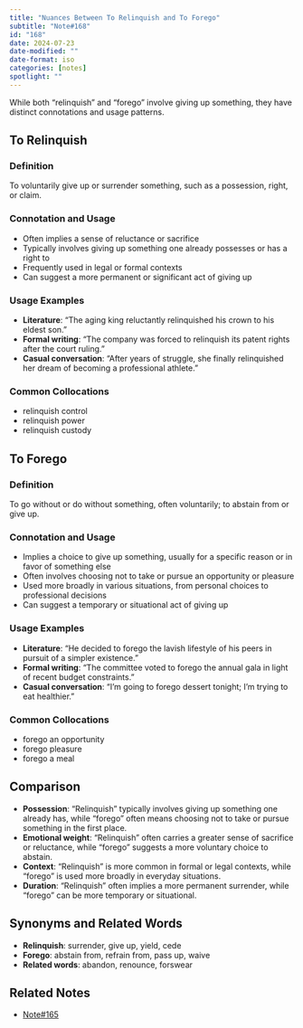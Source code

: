 ```yaml
---
title: "Nuances Between To Relinquish and To Forego"
subtitle: "Note#168"
id: "168"
date: 2024-07-23
date-modified: ""
date-format: iso
categories: [notes]
spotlight: ""
---
```

While both "relinquish" and "forego" involve giving up something, they have distinct connotations and usage patterns.

## To Relinquish

### Definition

To voluntarily give up or surrender something, such as a possession, right, or claim.

### Connotation and Usage

* Often implies a sense of reluctance or sacrifice
* Typically involves giving up something one already possesses or has a right to
* Frequently used in legal or formal contexts
* Can suggest a more permanent or significant act of giving up

### Usage Examples 

* **Literature**: "The aging king reluctantly relinquished his crown to his eldest son."
* **Formal writing**: "The company was forced to relinquish its patent rights after the court ruling."
* **Casual conversation**: "After years of struggle, she finally relinquished her dream of becoming a professional athlete."

### Common Collocations

* relinquish control
* relinquish power
* relinquish custody

## To Forego

### Definition 

To go without or do without something, often voluntarily; to abstain from or give up.

### Connotation and Usage

* Implies a choice to give up something, usually for a specific reason or in favor of something else
* Often involves choosing not to take or pursue an opportunity or pleasure
* Used more broadly in various situations, from personal choices to professional decisions
* Can suggest a temporary or situational act of giving up

### Usage Examples 

* **Literature**: "He decided to forego the lavish lifestyle of his peers in pursuit of a simpler existence."
* **Formal writing**: "The committee voted to forego the annual gala in light of recent budget constraints."
* **Casual conversation**: "I'm going to forego dessert tonight; I'm trying to eat healthier."

### Common Collocations

* forego an opportunity
* forego pleasure
* forego a meal

## Comparison

* **Possession**: "Relinquish" typically involves giving up something one already has, while "forego" often means choosing not to take or pursue something in the first place.
* **Emotional weight**: "Relinquish" often carries a greater sense of sacrifice or reluctance, while "forego" suggests a more voluntary choice to abstain.
* **Context**: "Relinquish" is more common in formal or legal contexts, while "forego" is used more broadly in everyday situations.
* **Duration**: "Relinquish" often implies a more permanent surrender, while "forego" can be more temporary or situational.

## Synonyms and Related Words

* **Relinquish**: surrender, give up, yield, cede
* **Forego**: abstain from, refrain from, pass up, waive
* **Related words**: abandon, renounce, forswear

## Related Notes

* [Note#165](/notes/165/)
